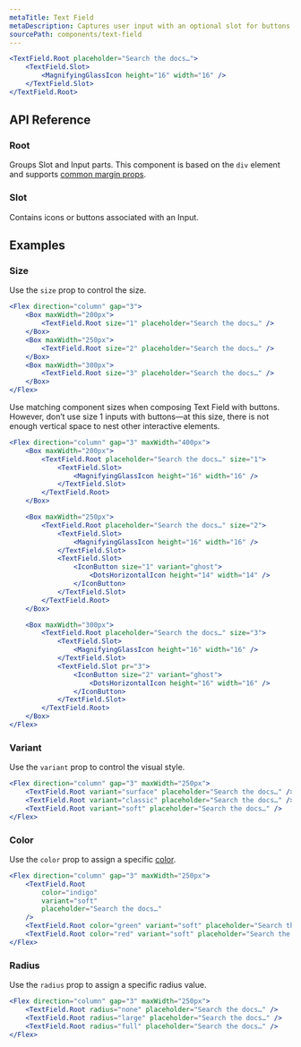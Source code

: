 ```yaml
---
metaTitle: Text Field
metaDescription: Captures user input with an optional slot for buttons and icons.
sourcePath: components/text-field
---
```


```jsx live=true
<TextField.Root placeholder="Search the docs…">
	<TextField.Slot>
		<MagnifyingGlassIcon height="16" width="16" />
	</TextField.Slot>
</TextField.Root>
```

## API Reference

### Root

Groups Slot and Input parts. This component is based on the `div` element and supports [common margin props](/research/docs/overview/layout#margin-props).

<ThemesPropsTable defs="textFieldRootPropDefs" />

### Slot

Contains icons or buttons associated with an Input.

<ThemesPropsTable defs="textFieldSlotPropDefs" />

## Examples

### Size

Use the `size` prop to control the size.

```jsx live=true
<Flex direction="column" gap="3">
	<Box maxWidth="200px">
		<TextField.Root size="1" placeholder="Search the docs…" />
	</Box>
	<Box maxWidth="250px">
		<TextField.Root size="2" placeholder="Search the docs…" />
	</Box>
	<Box maxWidth="300px">
		<TextField.Root size="3" placeholder="Search the docs…" />
	</Box>
</Flex>
```

Use matching component sizes when composing Text Field with buttons. However, don’t use size 1 inputs with buttons—at this size, there is not enough vertical space to nest other interactive elements.

```jsx live=true
<Flex direction="column" gap="3" maxWidth="400px">
	<Box maxWidth="200px">
		<TextField.Root placeholder="Search the docs…" size="1">
			<TextField.Slot>
				<MagnifyingGlassIcon height="16" width="16" />
			</TextField.Slot>
		</TextField.Root>
	</Box>

	<Box maxWidth="250px">
		<TextField.Root placeholder="Search the docs…" size="2">
			<TextField.Slot>
				<MagnifyingGlassIcon height="16" width="16" />
			</TextField.Slot>
			<TextField.Slot>
				<IconButton size="1" variant="ghost">
					<DotsHorizontalIcon height="14" width="14" />
				</IconButton>
			</TextField.Slot>
		</TextField.Root>
	</Box>

	<Box maxWidth="300px">
		<TextField.Root placeholder="Search the docs…" size="3">
			<TextField.Slot>
				<MagnifyingGlassIcon height="16" width="16" />
			</TextField.Slot>
			<TextField.Slot pr="3">
				<IconButton size="2" variant="ghost">
					<DotsHorizontalIcon height="16" width="16" />
				</IconButton>
			</TextField.Slot>
		</TextField.Root>
	</Box>
</Flex>
```

### Variant

Use the `variant` prop to control the visual style.

```jsx live=true
<Flex direction="column" gap="3" maxWidth="250px">
	<TextField.Root variant="surface" placeholder="Search the docs…" />
	<TextField.Root variant="classic" placeholder="Search the docs…" />
	<TextField.Root variant="soft" placeholder="Search the docs…" />
</Flex>
```

### Color

Use the `color` prop to assign a specific [color](/research/docs/theme/color).

```jsx live=true
<Flex direction="column" gap="3" maxWidth="250px">
	<TextField.Root
		color="indigo"
		variant="soft"
		placeholder="Search the docs…"
	/>
	<TextField.Root color="green" variant="soft" placeholder="Search the docs…" />
	<TextField.Root color="red" variant="soft" placeholder="Search the docs…" />
</Flex>
```

### Radius

Use the `radius` prop to assign a specific radius value.

```jsx live=true
<Flex direction="column" gap="3" maxWidth="250px">
	<TextField.Root radius="none" placeholder="Search the docs…" />
	<TextField.Root radius="large" placeholder="Search the docs…" />
	<TextField.Root radius="full" placeholder="Search the docs…" />
</Flex>
```
